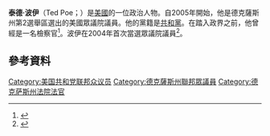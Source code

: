 '''泰德·波伊'''（Ted Poe；{{bd|1948年|9月10日}}）是[[美國|美國]]的一位政治人物。自2005年開始，他是德克薩斯州第2選舉區選出的美國眾議院議員。他的黨籍是[[共和黨_(美國)|共和黨]]。在踏入政界之前，他曾經是一名檢察官<ref>{{cite web|first=Sarah|last=Fenske|url=http://www.houstonpress.com/2004-10-07/news/after-oprah/|title=After Oprah|publisher=HoustonPress|date=October 7, 2004|accessdate=2012-07-10|archive-date=2012-10-07|archive-url=https://web.archive.org/web/20121007225420/http://www.houstonpress.com/2004-10-07/news/after-oprah/|dead-url=no}}</ref>。波伊在2004年首次當選眾議院議員<ref>{{cite news | url=http://www.cnn.com/ELECTION/2004//pages/results/states/TX/H/02/county.000.html | work=CNN | title=CNN.com Election 2004 | accessdate=2016-01-05 | archive-date=2016-01-09 | archive-url=https://web.archive.org/web/20160109095236/http://www.cnn.com/ELECTION/2004/pages/results/states/TX/H/02/county.000.html | dead-url=no }}</ref>。
== 參考資料 ==
{{reflist}}
{{US-poli-bio-stub}}
{{normdaten}}
{{DEFAULTSORT:poe}}
[[Category:美国共和党联邦众议员|Category:美国共和党联邦众议员]]
[[Category:德克薩斯州聯邦眾議員|Category:德克薩斯州聯邦眾議員]]
[[Category:德克萨斯州法院法官|Category:德克萨斯州法院法官]]